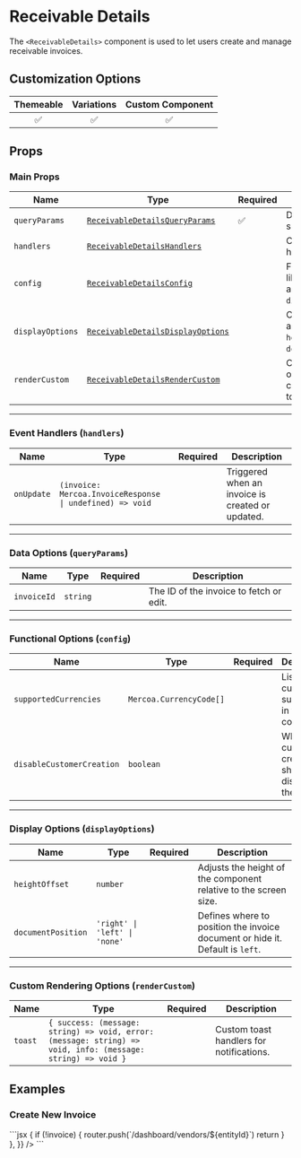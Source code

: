 
# Receivable Details

The `<ReceivableDetails>` component is used to let users create and manage receivable invoices.

## Customization Options

| Themeable | Variations | Custom Component |
| :-------: | :--------: | :--------------: |
|    ✅     |     ✅     |        ✅        |

## Props

### Main Props

| Name             | Type                                                         | Required | Description                                                                                  |
| ---------------- | ------------------------------------------------------------ | -------- | -------------------------------------------------------------------------------------------- |
| `queryParams`    | [`ReceivableDetailsQueryParams`](#data-options)              | ✅       | Data-related options such as `invoiceId`.                                                    |
| `handlers`       | [`ReceivableDetailsHandlers`](#event-handlers)               |          | Callback functions for handling invoice updates.                                             |
| `config`         | [`ReceivableDetailsConfig`](#functional-options)             |          | Functional configurations like `supportedCurrencies` and `disableCustomerCreation`.          |
| `displayOptions` | [`ReceivableDetailsDisplayOptions`](#display-options)        |          | Options to adjust layout and visibility settings like `heightOffset` and `documentPosition`. |
| `renderCustom`   | [`ReceivableDetailsRenderCustom`](#custom-rendering-options) |          | Custom rendering options for specific components such as toast notifications.                |

---

<a id="event-handlers"></a>
### Event Handlers (`handlers`)

| Name       | Type                                                     | Required | Description                                      |
| ---------- | -------------------------------------------------------- | -------- | ------------------------------------------------ |
| `onUpdate` | `(invoice: Mercoa.InvoiceResponse \| undefined) => void` |          | Triggered when an invoice is created or updated. |

---

<a id="data-options"></a>
### Data Options (`queryParams`)

| Name        | Type     | Required | Description                             |
| ----------- | -------- | -------- | --------------------------------------- |
| `invoiceId` | `string` |          | The ID of the invoice to fetch or edit. |

---

<a id="functional-options"></a>
### Functional Options (`config`)

| Name                      | Type                    | Required | Description                                               |
| ------------------------- | ----------------------- | -------- | --------------------------------------------------------- |
| `supportedCurrencies`     | `Mercoa.CurrencyCode[]` |          | List of currencies supported in this component.           |
| `disableCustomerCreation` | `boolean`               |          | Whether customer creation should be disabled in the form. |

---

<a id="display-options"></a>
### Display Options (`displayOptions`)

| Name               | Type                          | Required | Description                                                                   |
| ------------------ | ----------------------------- | -------- | ----------------------------------------------------------------------------- |
| `heightOffset`     | `number`                      |          | Adjusts the height of the component relative to the screen size.              |
| `documentPosition` | `'right' \| 'left' \| 'none'` |          | Defines where to position the invoice document or hide it. Default is `left`. |

---

<a id="custom-rendering-options"></a>
### Custom Rendering Options (`renderCustom`)

| Name    | Type                                                                                                        | Required | Description                              |
| ------- | ----------------------------------------------------------------------------------------------------------- | -------- | ---------------------------------------- |
| `toast` | `{ success: (message: string) => void, error: (message: string) => void, info: (message: string) => void }` |          | Custom toast handlers for notifications. |

## Examples

### Create New Invoice

<ComponentContainer>
  <ReceivableDetails queryParams={{ invoiceId: '' }} />
  ```jsx
  <ReceivableDetails
    queryParams={{ invoiceId: '' }}
    config={{
      supportedCurrencies: ['USD'],
      disableCustomerCreation: false,
    }}
    handlers={{
      onUpdate: (invoice) => {
        if (!invoice) {
          router.push(`/dashboard/vendors/${entityId}`)
          return
        }
      },
    }}
  />
  ```
</ComponentContainer>
